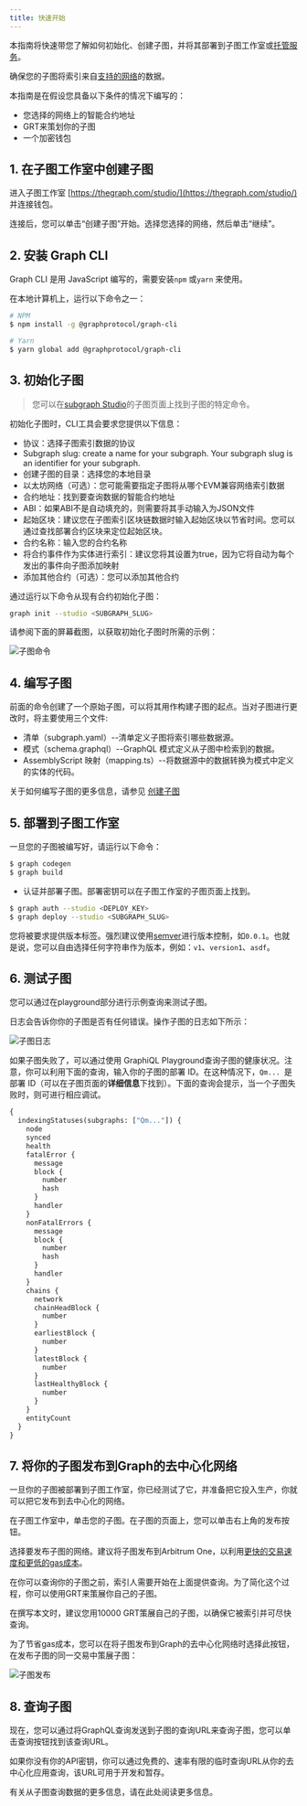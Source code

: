 ```yaml
---
title: 快速开始
---
```


本指南将快速带您了解如何初始化、创建子图，并将其部署到子图工作室或[托管服务](#hosted-service)。

确保您的子图将索引来自[支持的网络](/developing/supported-networks)的数据。

本指南是在假设您具备以下条件的情况下编写的：

- 您选择的网络上的智能合约地址
- GRT来策划你的子图
- 一个加密钱包

## 1. 在子图工作室中创建子图

进入子图工作室 [https://thegraph.com/studio/](https://thegraph.com/studio/) 并连接钱包。

连接后，您可以单击“创建子图”开始。选择您选择的网络，然后单击“继续”。

## 2. 安装 Graph CLI

Graph CLI 是用 JavaScript 编写的，需要安装`npm` 或`yarn` 来使用。

在本地计算机上，运行以下命令之一：

```sh
# NPM
$ npm install -g @graphprotocol/graph-cli

# Yarn
$ yarn global add @graphprotocol/graph-cli
```

## 3. 初始化子图

> 您可以在[subgraph Studio](https://thegraph.com/studio/)的子图页面上找到子图的特定命令。

初始化子图时，CLI工具会要求您提供以下信息：

- 协议：选择子图索引数据的协议
- Subgraph slug: create a name for your subgraph. Your subgraph slug is an identifier for your subgraph.
- 创建子图的目录：选择您的本地目录
- 以太坊网络（可选）：您可能需要指定子图将从哪个EVM兼容网络索引数据
- 合约地址：找到要查询数据的智能合约地址
- ABI：如果ABI不是自动填充的，则需要将其手动输入为JSON文件
- 起始区块：建议您在子图索引区块链数据时输入起始区块以节省时间。您可以通过查找部署合约区块来定位起始区块。
- 合约名称：输入您的合约名称
- 将合约事件作为实体进行索引：建议您将其设置为true，因为它将自动为每个发出的事件向子图添加映射
- 添加其他合约（可选）：您可以添加其他合约

通过运行以下命令从现有合约初始化子图：

```sh
graph init --studio <SUBGRAPH_SLUG>
```

请参阅下面的屏幕截图，以获取初始化子图时所需的示例：

![子图命令](/img/subgraph-init-example.png)

## 4. 编写子图

前面的命令创建了一个原始子图，可以将其用作构建子图的起点。当对子图进行更改时，将主要使用三个文件:

- 清单（subgraph.yaml）--清单定义子图将索引哪些数据源。
- 模式（schema.graphql）--GraphQL 模式定义从子图中检索到的数据。
- AssemblyScript 映射（mapping.ts）--将数据源中的数据转换为模式中定义的实体的代码。

关于如何编写子图的更多信息，请参见 [创建子图](/developing/creating-a-subgraph)

## 5. 部署到子图工作室

一旦您的子图被编写好，请运行以下命令：

```sh
$ graph codegen
$ graph build
```

- 认证并部署子图。部署密钥可以在子图工作室的子图页面上找到。

```sh
$ graph auth --studio <DEPLOY_KEY>
$ graph deploy --studio <SUBGRAPH_SLUG>
```

您将被要求提供版本标签。强烈建议使用[semver](https://semver.org/)进行版本控制，如`0.0.1`。也就是说，您可以自由选择任何字符串作为版本，例如：`v1`、`version1`、`asdf`。

## 6. 测试子图

您可以通过在playground部分进行示例查询来测试子图。

日志会告诉你你的子图是否有任何错误。操作子图的日志如下所示：

![子图日志](/img/subgraph-logs-image.png)

如果子图失败了，可以通过使用 GraphiQL Playground查询子图的健康状况。注意，你可以利用下面的查询，输入你的子图的部署 ID。在这种情况下，`Qm... `是部署 ID（可以在子图页面的**详细信息**下找到）。下面的查询会提示，当一个子图失败时，则可进行相应调试。

```graphql
{
  indexingStatuses(subgraphs: ["Qm..."]) {
    node
    synced
    health
    fatalError {
      message
      block {
        number
        hash
      }
      handler
    }
    nonFatalErrors {
      message
      block {
        number
        hash
      }
      handler
    }
    chains {
      network
      chainHeadBlock {
        number
      }
      earliestBlock {
        number
      }
      latestBlock {
        number
      }
      lastHealthyBlock {
        number
      }
    }
    entityCount
  }
}
```

## 7. 将你的子图发布到Graph的去中心化网络

一旦你的子图被部署到子图工作室，你已经测试了它，并准备把它投入生产，你就可以把它发布到去中心化的网络。

在子图工作室中，单击您的子图。在子图的页面上，您可以单击右上角的发布按钮。

选择要发布子图的网络。建议将子图发布到Arbitrum One，以利用[更快的交易速度和更低的gas成本](../arbitrum-faq)。

在你可以查询你的子图之前，索引人需要开始在上面提供查询。为了简化这个过程，你可以使用GRT来策展你自己的子图。

在撰写本文时，建议您用10000 GRT策展自己的子图，以确保它被索引并可尽快查询。

为了节省gas成本，您可以在将子图发布到Graph的去中心化网络时选择此按钮，在发布子图的同一交易中策展子图：

![子图发布](/img/publish-and-signal-tx.png)

## 8. 查询子图

现在，您可以通过将GraphQL查询发送到子图的查询URL来查询子图，您可以单击查询按钮找到该查询URL。

如果你没有你的API密钥，你可以通过免费的、速率有限的临时查询URL从你的去中心化应用查询，该URL可用于开发和暂存。

有关从子图查询数据的更多信息，请在此处阅读更多信息。</p>
